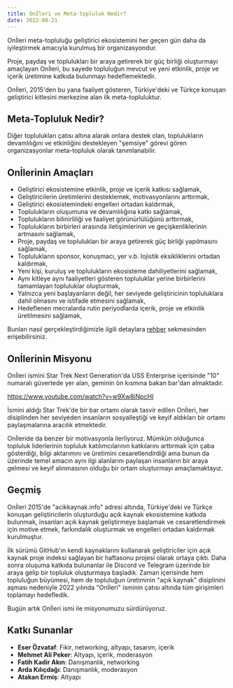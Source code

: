 ```yaml
---
title: Onİleri ve Meta-topluluk Nedir?
date: 2022-08-21
---
```


Onİleri meta-topluluğu geliştirici ekosistemini her geçen gün daha da
iyileştirmek amacıyla kurulmuş bir organizasyondur.

Proje, paydaş ve toplulukları bir araya getirerek bir güç birliği
oluşturmayı amaçlayan Onİleri, bu sayede topluluğun mevcut ve yeni
etkinlik, proje ve içerik üretimine katkıda bulunmayı hedeflemektedir.

Onİleri, 2015'den bu yana faaliyet gösteren, Türkiye'deki ve Türkçe
konuşan geliştirici kitlesini merkezine alan ilk meta-topluluktur.


## Meta-Topluluk Nedir?

Diğer toplulukları çatısı altına alarak onlara destek olan, toplulukların
devamlılığını ve etkinliğini destekleyen "şemsiye" görevi gören
organizasyonlar meta-topluluk olarak tanımlanabilir.


## Onİlerinin Amaçları

- Geliştirici ekosistemine etkinlik, proje ve içerik katkısı sağlamak,
- Geliştiricilerin üretimlerini desteklemek, motivasyonlarını arttırmak,
- Geliştirici ekosistemindeki engelleri ortadan kaldırmak,
- Toplulukların oluşumuna ve devamlılığına katkı sağlamak,
- Toplulukların bilinirliliği ve faaliyet görünürlülüğünü arttırmak,
- Toplulukların birbirleri arasında iletişimlerinin ve
  geçişkenliklerinin artmasını sağlamak,
- Proje, paydaş ve toplulukları bir araya getirerek güç birliği
  yapılmasını sağlamak,
- Toplulukların sponsor, konuşmacı, yer v.b. lojistik eksikliklerini
  ortadan kaldırmak,
- Yeni kişi, kuruluş ve toplulukların ekosisteme dahiliyetlerini sağlamak,
- Aynı kitleye aynı faaliyetleri gösteren topluluklar yerine
  birbirlerini tamamlayan topluluklar oluşturmak,
- Yalnızca yeni başlayanların değil, her seviyede geliştiricinin
  topluluklara dahil olmasını ve istifade etmesini sağlamak,
- Hedeflenen mecralarda rutin periyodlarda içerik, proje ve etkinlik
  üretilmesini sağlamak,

Bunları nasıl gerçekleştirdiğimizle ilgili detaylara
[rehber](/guide/) sekmesinden erişebilirsiniz.


## Onİlerinin Misyonu

Onİleri ismini Star Trek Next Generation'da USS Enterprise içerisinde "10"
numaralı güvertede yer alan, geminin ön kısmına bakan bar'dan almaktadır.


https://www.youtube.com/watch?v=w9Xw8iNpcHI


İsmini aldığı Star Trek'de bir bar ortamı olarak tasvir edilen Onİleri, her
disiplinden her seviyeden insanların sosyalleştiği ve keyif aldıkları bir ortamı
paylaşmalarına aracılık etmektedir.

Onİleride da benzer bir motivasyonla ilerliyoruz. Mümkün olduğunca topluluk
liderlerinin topluluk katılımcılarının katkılarını arttırmak için çaba
gösterdiği, bilgi aktarımını ve üretimini cesaretlendirdiği ama bunun da
üzerinde temel amacın aynı ilgi alanlarını paylaşan insanların bir araya gelmesi
ve keyif alınmasının olduğu bir ortam oluşturmayı amaçlamaktayız.


## Geçmiş

Onİleri 2015'de "acikkaynak.info" adresi altında, Türkiye'deki ve Türkçe
konuşan geliştiricilerin oluşturduğu açık kaynak ekosistemine katkıda bulunmak,
insanları açık kaynak geliştirmeye başlamak ve cesaretlendirmek için motive
etmek, farkındalık oluşturmak ve engelleri ortadan kaldırmak kurulmuştur.

İlk sürümü GitHub'ın kendi kaynaklarını kullanarak geliştiriciler için açık
kaynak proje indeksi sağlayan bir haftasonu projesi olarak ortaya çıktı. Daha
sonra oluşuma katkıda bulunanlar ile Discord ve Telegram üzerinde bir araya
gelip bir topluluk oluşturmaya başladık. Zaman içerisinde hem topluluğun
büyümesi, hem de topluluğun üretiminin "açık kaynak" disiplinini aşması
nedeniyle 2022 yılında "Onİleri" isminin çatısı altında tüm girişimleri
toplamayı hedefledik.

Bugün artık Onİleri ismi ile misyonumuzu sürdürüyoruz.


## Katkı Sunanlar

- **Eser Özvataf**: Fikir, networking, altyapı, tasarım, içerik
- **Mehmet Ali Peker**: Altyapı, içerik, moderasyon
- **Fatih Kadir Akın**: Danışmanlık, networking
- **Arda Kılıçdağı**: Danışmanlık, moderasyon
- **Atakan Ermiş**: Altyapı
